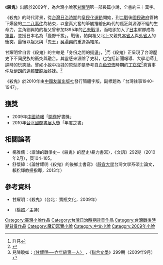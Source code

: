 {{Infobox Book 
| name                 = 殺鬼
| image                =
| caption              = 
| author               = [[甘耀明|甘耀明]]
| title_orig           = 
| translator           = 
| illustrator          = 
| cover_artist         = 林慧雯
| country              = {{ROC}}
| language             = [[中文|中文]]
| series               = 
| subject              = [[台灣歷史|台灣歷史]]
| genre                = [[魔幻寫實|魔幻寫實]]
| publisher            =  {{flagicon|TWN}} [[寶瓶文化|寶瓶文化]]
| release_date         = 2009年7月<small>（寶瓶文化）</small>
| chinese_release_date = 
| media_type           = 平裝
| pages                = 
| size_weight          =
| format               = 
| isbn                 = 9789866745751
| oclc                 = 
| preceded_by          = 
| followed_by          = 
}}

《'''殺鬼'''》出版於2009年，為台灣小說家[[甘耀明|甘耀明]]第一部長篇小說，全書約三十萬字。

《殺鬼》的時代背景，從[[台灣日治時期|台灣日治時期]]的[[皇民化運動|皇民化運動]]開始，到[[二戰|二戰]]後[[國民政府|國民政府]]管轄下爆發的[[二二八事件|二二八事件]]為結束，以童真亢奮的筆觸描繪出時代的瘋狂與源源不絕的生命力，主角劉興帕的祖父曾參加1895年的[[乙未戰爭|乙未戰爭]]，而帕卻加入了[[日本|日本]]軍隊成為[[軍曹|軍曹]]，並授日本名為「鹿野千拔」。戰後，帕與祖父北上又親見[[本省人|本省人]]與[[外省人|外省人]]的衝突，最後以祖父與「鬼王」[[吳湯興|吳湯興]]的重逢為結尾。

甘耀明曾自言《殺鬼》的主軸是「身份之間的擺盪」，<ref>詳見{{youtube|nB_qotw2Wsw|2009開卷好書獎BV 甘耀明 《殺鬼》}}</ref>而《殺鬼》正呈現了台灣歷史下不同民族的衝突與融合。其靈感來源除了史料，也包括新聞報導、大學老師上課時的玩笑話。譬如小說中拉娃的原型即是參考自[[台灣白色恐怖時期|白色恐怖]]時期的[[丁窈窕|丁窈窕]]<ref name="甘耀明">{{cite book |author=甘耀明|chapter=〈我的鄉野，我的寫作(演講稿)〉|title=《魔神仔的人類學想像》|date=2014-02-06|publisher=五南圖書出版社|location=臺灣|language=zh-tw |isbn=9789571174167}}</ref>真實事件及[[伊朗|伊朗]]的[[連體雙胞胎|連體雙胞胎]]姊妹。<ref>見陳瓊如：[http://city.udn.com/78/3597380 〈甘耀明──六年級第一人〉] {{Wayback|url=http://city.udn.com/78/3597380 |date=20190820084949 }}，《[[聯合文學|聯合文學]]》299期（2009年9月）</ref>

《殺鬼》於2010年由[[中國友誼出版社|中國友誼出版社]]發行簡體字版，副標題為「台灣往事1940-1947」。

==獲獎==
*2009年[[中國時報|中國時報]]「[[開卷|開卷]]好書獎」
*2010年[[台北國際書展大獎|台北國際書展大獎]]「年度之書」

==相關論著==
*楊雅儒：〈諧謔的戰爭史─《殺鬼》的歷史/暴力書寫〉，《文訊》292期（2010年2月），頁104-105。
*舒懷緯：《論甘耀明《殺鬼》的後鄉土書寫》（[[靜宜大學|靜宜大學]]台灣文學系碩士論文，賴松輝教授指導，2013年）

==參考資料==
{{reflist}}
*甘耀明：《殺鬼》（台北：寶瓶文化，2009年）
*{{youtube|B-RvjNFlPPs|陽光書坊：甘耀明談《殺鬼》}}（[[楊照_(台灣作家)|楊照]]／主持）

[[Category:臺灣小說作品|Category:臺灣小說作品]]
[[Category:台灣日治時期背景作品|Category:台灣日治時期背景作品]]
[[Category:台灣戰後時期背景作品|Category:台灣戰後時期背景作品]]
[[Category:魔幻寫實小說|Category:魔幻寫實小說]]
[[Category:中文小說|Category:中文小說]]
[[Category:2009年小說|Category:2009年小說]]